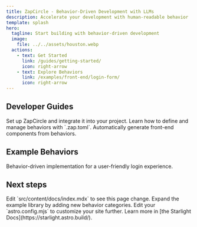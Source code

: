 ```yaml
---
title: ZapCircle - Behavior-Driven Development with LLMs
description: Accelerate your development with human-readable behavior
template: splash
hero:
  tagline: Start building with behavior-driven development
  image:
    file: ../../assets/houston.webp
  actions:
    - text: Get Started
      link: /guides/getting-started/
      icon: right-arrow
    - text: Explore Behaviors
      link: /examples/front-end/login-form/
      icon: right-arrow
---
```



## Developer Guides

<CardGrid stagger>
	<Card title="Getting Started" icon="rocket" link="/guides/getting-started/">
		Set up ZapCircle and integrate it into your project.
	</Card>
	<Card title="Create Behaviors" icon="pencil" link="/guides/create-behaviors/">
		Learn how to define and manage behaviors with `.zap.toml`.
	</Card>
	<Card title="Generating Code" icon="code" link="/guides/generating-code/">
		Automatically generate front-end components from behaviors.
	</Card>
</CardGrid>

## Example Behaviors

<CardGrid stagger>
	<Card title="Login Form" icon="user" link="/examples/front-end/login-form/">
		Behavior-driven implementation for a user-friendly login experience.
	</Card>
</CardGrid>

## Next steps

<CardGrid stagger>
	<Card title="Contribute to Docs" icon="pencil">
		Edit `src/content/docs/index.mdx` to see this page change.
	</Card>
	<Card title="Add More Examples" icon="add-document">
		Expand the example library by adding new behavior categories.
	</Card>
	<Card title="Site Configuration" icon="setting">
		Edit your `astro.config.mjs` to customize your site further.
	</Card>
	<Card title="Starlight Documentation" icon="open-book">
		Learn more in [the Starlight Docs](https://starlight.astro.build/).
	</Card>
</CardGrid>
